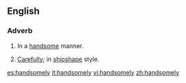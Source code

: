 ==English==
===Adverb===
#In a [[handsome]] manner.
#{{Nautical}} [[Carefully]]; in [[shipshape]] style.

[[es:handsomely]]
[[it:handsomely]]
[[vi:handsomely]]
[[zh:handsomely]]